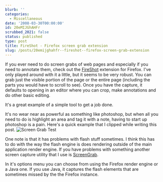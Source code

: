 ```yaml
---
blurb: ''
categories:
  - Miscellaneous
date: '2008-03-30T00:00:00'
id: 20eMIJGhAHFr
scrubbed_2021: false
status: published
type: post
title: FireShot - Firefox screen grab extension
slug: /posts/20emijghahfr--fireshot--firefox-screen-grab-extension
---
```


If you ever need to do screen grabs of web pages and especially if you need to annotate them, check out the [FireShot](http://screenshot-program.com/fireshot/) extension for Firefox. I've only played around with it a little, but it seems to be very robust. You can grab just the visible portion of the page or the entire page (including the parts you would have to scroll to see). Once you have the capture, it defaults to opening in an editor where you can crop, make annotations and do other basic editing. 

It's a great example of a simple tool to get a job done.

It's no wear near as powerful as something like photoshop, but when all you need to do is highlight an area and tag it with a note,
having to start up photoshop is a pain. Here's a quick example that I clipped while writing this post. ![Screen Grab Test](http://www.alanwsmith.com/blog/wp-content/uploads/screen-grab-test.png)

One note is that it has problems with flash stuff sometimes. I think this has to do with the way the flash engine is does rendering outside of the main application render engine. If you have problems with something another screen capture utility that I use is [ScreenGrab](https://addons.mozilla.org/en-US/firefox/addon/1146).

In it's options menu you can choose from using the Firefox render engine or a Java one. If you use Java, it captures the flash elements that are sometimes missed by the the Firefox instance.
